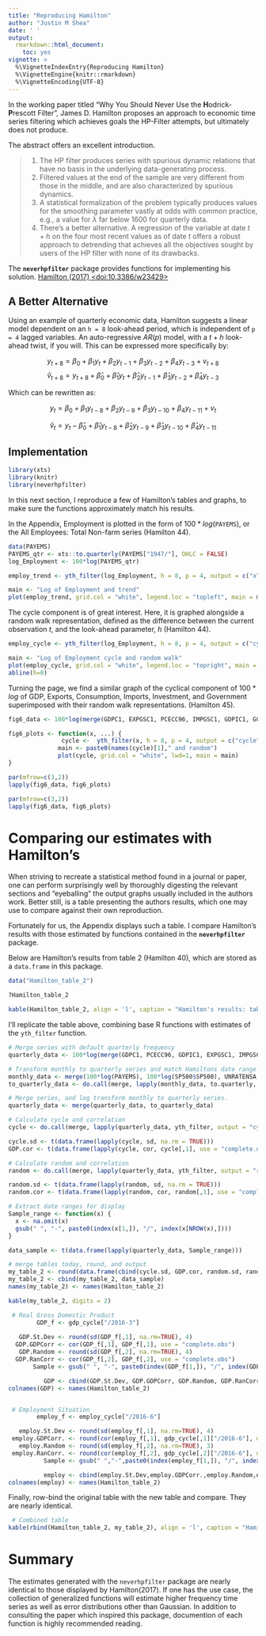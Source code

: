```yaml
---
title: "Reproducing Hamilton"
author: "Justin M Shea"
date: ' '
output:
  rmarkdown::html_document:
    toc: yes
vignette: >
  %\VignetteIndexEntry{Reproducing Hamilton}  
  %\VignetteEngine{knitr::rmarkdown}  
  %\VignetteEncoding{UTF-8}
---
```



\newpage

  In the working paper titled "Why You Should Never Use the **H**odrick-**P**rescott Filter", James D. Hamilton proposes an approach to economic time series filtering which achieves goals the HP-Filter attempts, but ultimately does not produce. 

The abstract offers an excellent introduction.


  > 
  (1) The HP filter produces series with spurious dynamic relations that have no basis in the underlying data-generating process.  
  (2) Filtered values at the end of the sample are very different from those in the middle, and are also characterized by spurious dynamics.  
  (3) A statistical formalization of the problem typically produces values for the smoothing parameter vastly at odds with common practice, e.g., a value for $\lambda$ far below 1600 for quarterly data.  
  (4) There's a better alternative. A regression of the variable at date $t + h$ on the four most recent values as of date $t$ offers a robust approach to detrending that achieves all the objectives sought by users of the HP filter with none of its drawbacks.

The **`neverhpfilter`** package provides functions for implementing his solution.
[Hamilton (2017) <doi:10.3386/w23429>](https://www.nber.org/papers/w23429)

## A Better Alternative

Using an example of quarterly economic data, Hamilton suggests a linear model dependent on an `h = 8` look-ahead period, which is independent of `p = 4` lagged variables. An auto-regressive $AR(p)$ model, with a $t+h$ look-ahead twist, if you will. This can be expressed more specifically by:

$$y_{t+8} = \beta_0 + \beta_1 y_t + \beta_2 y_{t-1} +\beta_3 y_{t-2} + \beta_4 y_{t-3} + v_{t+8}$$
$$\hat{v}_{t+8} = y_{t+8} + \hat{\beta}_0 + \hat{\beta}_1 y_t + \hat{\beta}_2 y_{t-1} + \hat{\beta}_3 y_{t-2} + \hat{\beta}_4 y_{t-3}$$

Which can be rewritten as:

$$y_{t} = \beta_0 + \beta_1 y_{t-8} + \beta_2 y_{t-9} + \beta_3 y_{t-10} + \beta_4 y_{t-11} + v_{t}$$

$$\hat{v}_{t} = y_{t} - \hat{\beta}_0 + \hat{\beta}_1 y_{t-8} + \hat{\beta}_2 y_{t-9} + \hat{\beta}_3 y_{t-10} + \hat{\beta}_4 y_{t-11}$$



## Implementation

```r
library(xts)
library(knitr)
library(neverhpfilter)
```

In this next section, I reproduce a few of Hamilton's tables and graphs, to make
sure the functions approximately match his results.

In the Appendix, Employment is plotted in the form of $100 * log($`PAYEMS`$)$, 
or the All Employees: Total Non-farm series (Hamilton 44).

```r
data(PAYEMS)
PAYEMS_qtr <- xts::to.quarterly(PAYEMS["1947/"], OHLC = FALSE)
log_Employment <- 100*log(PAYEMS_qtr)

employ_trend <- yth_filter(log_Employment, h = 8, p = 4, output = c("x", "trend"), family = gaussian)

main <- "Log of Employment and trend"
plot(employ_trend, grid.col = "white", legend.loc = "topleft", main = main)
```

The cycle component is of great interest. Here, it is graphed alongside
a random walk representation, defined as the difference between the current observation $t$,
and the look-ahead parameter, $h$ (Hamilton 44).

```r
employ_cycle <- yth_filter(log_Employment, h = 8, p = 4, output = c("cycle", "random"), family = gaussian)

main <- "Log of Employment cycle and random walk"
plot(employ_cycle, grid.col = "white", legend.loc = "topright", main = main)
abline(h=0)
```

Turning the page, we find a similar graph of the cyclical component of $100 * log$ of GDP, Exports, Consumption, Imports, Investment, and Government superimposed with their random walk representations. (Hamilton 45).

```r
fig6_data <- 100*log(merge(GDPC1, EXPGSC1, PCECC96, IMPGSC1, GDPIC1, GCEC1)["1947/2016-1"])

fig6_plots <- function(x, ...) {
               cycle <-  yth_filter(x, h = 8, p = 4, output = c("cycle", "random"), family = gaussian)
              main <- paste0(names(cycle)[1]," and random")
              plot(cycle, grid.col = "white", lwd=1, main = main)
}
```

```r
par(mfrow=c(3,2))
lapply(fig6_data, fig6_plots)
```

```r
par(mfrow=c(3,2))
lapply(fig6_data, fig6_plots)
```

# Comparing our estimates with Hamilton's

When striving to recreate a statistical method found in a journal or paper, one can perform surprisingly well by thoroughly digesting the relevant sections and "eyeballing" the output graphs usually included in the authors work. Better still, is a table presenting the authors results, which one may use to compare against their own reproduction.

Fortunately for us, the Appendix displays such a table. I compare Hamilton's results with those estimated by functions contained in the **`neverhpfilter`** package.

Below are Hamilton's results from table 2 (Hamilton 40), which are stored as a `data.frame` in this package.

```r
data("Hamilton_table_2")

?Hamilton_table_2
```

```r
kable(Hamilton_table_2, align = 'l', caption = "Hamilton's results: table 2, pg. 40")
```


I'll replicate the table above, combining base R functions with estimates of the `yth_filter` function.

```r
# Merge series with default quarterly frequency
quarterly_data <- 100*log(merge(GDPC1, PCECC96, GDPIC1, EXPGSC1, IMPGSC1, GCEC1, GDPDEF)["1947/2016-1"])

# Transform monthly to quarterly series and match Hamiltons date range for the series.
monthly_data <- merge(100*log(PAYEMS), 100*log(SP500$SP500), UNRATENSA, GS10, FEDFUNDS)
to_quarterly_data <- do.call(merge, lapply(monthly_data, to.quarterly, OHLC = FALSE))["1947/2016-6"]

# Merge series, and log transform monthly to quarterly series.
quarterly_data <- merge(quarterly_data, to_quarterly_data)

# Calculate cycle and correlation
cycle <- do.call(merge, lapply(quarterly_data, yth_filter, output = "cycle"))

cycle.sd <- t(data.frame(lapply(cycle, sd, na.rm = TRUE)))
GDP.cor <- t(data.frame(lapply(cycle, cor, cycle[,1], use = "complete.obs")))

# Calculate random and correlation
random <- do.call(merge, lapply(quarterly_data, yth_filter, output = "random"))

random.sd <- t(data.frame(lapply(random, sd, na.rm = TRUE)))
random.cor <- t(data.frame(lapply(random, cor, random[,1], use = "complete.obs")))

# Extract date ranges for display
Sample_range <- function(x) {
  x <- na.omit(x)
  gsub(" ", "-", paste0(index(x[1,]), "/", index(x[NROW(x),])))
}

data_sample <- t(data.frame(lapply(quarterly_data, Sample_range)))

# merge tables today, round, and output
my_table_2 <- round(data.frame(cbind(cycle.sd, GDP.cor, random.sd, random.cor)), 3)
my_table_2 <- cbind(my_table_2, data_sample)
names(my_table_2) <- names(Hamilton_table_2)

kable(my_table_2, digits = 2)
```


```r
 # Real Gross Domestic Product
        GDP_f <- gdp_cycle["/2016-3"]
  
   GDP.St.Dev <- round(sd(GDP_f[,1], na.rm=TRUE), 4)
  GDP.GDPCorr <- cor(GDP_f[,1], GDP_f[,1], use = "complete.obs")
   GDP.Random <- round(sd(GDP_f[,2], na.rm=TRUE), 4)
  GDP.RanCorr <- cor(GDP_f[,2], GDP_f[,2], use = "complete.obs")
       Sample <- gsub(" ", "-", paste0(index(GDP_f[1,]), "/", index(GDP_f["2016"])))

          GDP <- cbind(GDP.St.Dev, GDP.GDPCorr, GDP.Random, GDP.RanCorr, Sample)
colnames(GDP) <- names(Hamilton_table_2)


 # Employment Situation
        employ_f <- employ_cycle["/2016-6"]

   employ.St.Dev <- round(sd(employ_f[,1], na.rm=TRUE), 4)
 employ.GDPCorr. <- round(cor(employ_f[,1], gdp_cycle[,1]["/2016-6"], use = "complete.obs"), 4)
   employ.Random <- round(sd(employ_f[,2], na.rm=TRUE), 3)
 employ.RanCorr. <- round(cor(employ_f[,2], gdp_cycle[,2]["/2016-6"], use = "complete.obs"), 4)
          Sample <- gsub(" ","-",paste0(index(employ_f[1,]), "/", index(employ_f["2016-4"])))

          employ <- cbind(employ.St.Dev,employ.GDPCorr.,employ.Random,employ.RanCorr., Sample)
colnames(employ) <- names(Hamilton_table_2)
```

Finally, row-bind the original table with the new table and compare. They are nearly identical.


```r
 # Combined table
kable(rbind(Hamilton_table_2, my_table_2), align = 'l', caption = "Hamilton's table 2 compared with estimates from neverhpfilter::yth_filter")

```

# Summary

The estimates generated with the `neverhpfilter` package are nearly identical to those displayed by Hamilton(2017). If one has the use case, the collection of generalized functions will estimate higher frequency time series as well as error distributions other than Gaussian. In addition to consulting the paper which inspired this package, documention of each function is highly recommended reading.

